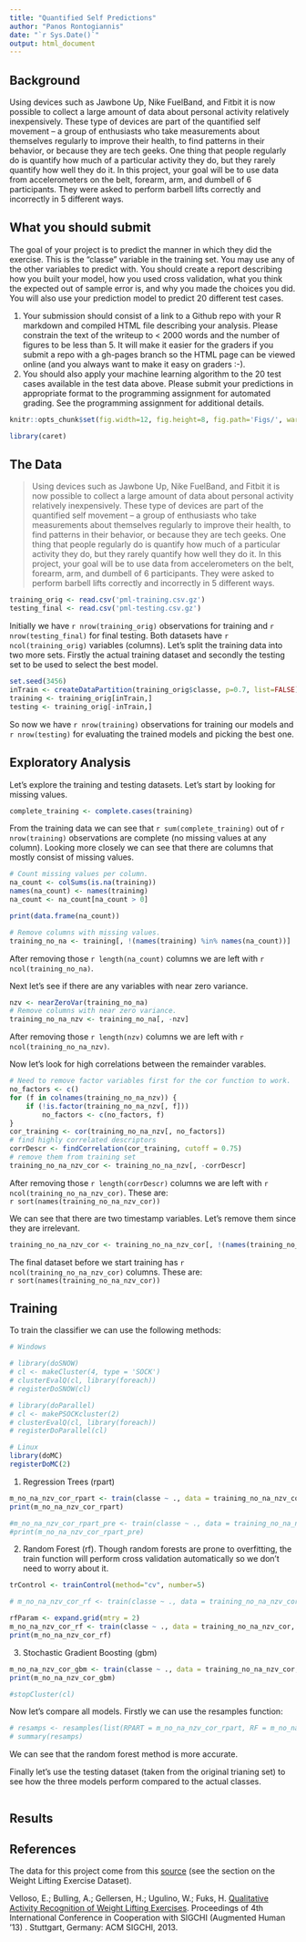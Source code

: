```yaml
---
title: "Quantified Self Predictions"
author: "Panos Rontogiannis"
date: "`r Sys.Date()`"
output: html_document
---
```


## Background

Using devices such as Jawbone Up, Nike FuelBand, and Fitbit it is now possible to collect a large amount of data about personal activity relatively inexpensively. These type of devices are part of the quantified self movement – a group of enthusiasts who take measurements about themselves regularly to improve their health, to find patterns in their behavior, or because they are tech geeks. One thing that people regularly do is quantify how much of a particular activity they do, but they rarely quantify how well they do it. In this project, your goal will be to use data from accelerometers on the belt, forearm, arm, and dumbell of 6 participants. They were asked to perform barbell lifts correctly and incorrectly in 5 different ways.

## What you should submit

The goal of your project is to predict the manner in which they did the exercise. This is the "classe" variable in the training set. You may use any of the other variables to predict with. You should create a report describing how you built your model, how you used cross validation, what you think the expected out of sample error is, and why you made the choices you did. You will also use your prediction model to predict 20 different test cases. 

1. Your submission should consist of a link to a Github repo with your R markdown and compiled HTML file describing your analysis. Please constrain the text of the writeup to < 2000 words and the number of figures to be less than 5. It will make it easier for the graders if you submit a repo with a gh-pages branch so the HTML page can be viewed online (and you always want to make it easy on graders :-).
2. You should also apply your machine learning algorithm to the 20 test cases available in the test data above. Please submit your predictions in appropriate format to the programming assignment for automated grading. See the programming assignment for additional details. 



```r
knitr::opts_chunk$set(fig.width=12, fig.height=8, fig.path='Figs/', warning=FALSE, message=FALSE)

library(caret)
```

## The Data

> Using devices such as Jawbone Up, Nike FuelBand, and Fitbit it is now possible to collect a large amount of data about personal activity relatively inexpensively. These type of devices are part of the quantified self movement – a group of enthusiasts who take measurements about themselves regularly to improve their health, to find patterns in their behavior, or because they are tech geeks. One thing that people regularly do is quantify how much of a particular activity they do, but they rarely quantify how well they do it. In this project, your goal will be to use data from accelerometers on the belt, forearm, arm, and dumbell of 6 participants. They were asked to perform barbell lifts correctly and incorrectly in 5 different ways.


```r
training_orig <- read.csv('pml-training.csv.gz')
testing_final <- read.csv('pml-testing.csv.gz')
```

Initially we have `r nrow(training_orig)` observations for training and `r nrow(testing_final)` for final testing. Both datasets have `r ncol(training_orig)` variables (columns). Let's split the training data into two more sets. Firstly the actual training dataset and secondly the testing set to be used to select the best model.

```r
set.seed(3456)
inTrain <- createDataPartition(training_orig$classe, p=0.7, list=FALSE)
training <- training_orig[inTrain,]
testing <- training_orig[-inTrain,]
```

So now we have `r nrow(training)` observations for training our models and `r nrow(testing)` for evaluating the trained models and picking the best one.

## Exploratory Analysis

Let's explore the training and testing datasets. Let's start by looking for missing values.

```r
complete_training <- complete.cases(training)
```

From the training data we can see that `r sum(complete_training)` out of `r nrow(training)` observations are complete (no missing values at any column). Looking more closely we can see that there are columns that mostly consist of missing values.

```r
# Count missing values per column.
na_count <- colSums(is.na(training))
names(na_count) <- names(training)
na_count <- na_count[na_count > 0]

print(data.frame(na_count))

# Remove columns with missing values.
training_no_na <- training[, !(names(training) %in% names(na_count))]
```

After removing those `r length(na_count)` columns we are left with `r ncol(training_no_na)`.

Next let's see if there are any variables with near zero variance.

```r
nzv <- nearZeroVar(training_no_na)
# Remove columns with near zero variance.
training_no_na_nzv <- training_no_na[, -nzv]
```

After removing those `r length(nzv)` columns we are left with `r ncol(training_no_na_nzv)`.

Now let's look for high correlations between the remainder varables.

```r
# Need to remove factor variables first for the cor function to work.
no_factors <- c()
for (f in colnames(training_no_na_nzv)) {
    if (!is.factor(training_no_na_nzv[, f]))
        no_factors <- c(no_factors, f)
}
cor_training <- cor(training_no_na_nzv[, no_factors])
# find highly correlated descriptors
corrDescr <- findCorrelation(cor_training, cutoff = 0.75)
# remove them from training set
training_no_na_nzv_cor <- training_no_na_nzv[, -corrDescr]
```

After removing those `r length(corrDescr)` columns we are left with `r ncol(training_no_na_nzv_cor)`. These are:  
`r sort(names(training_no_na_nzv_cor))`

We can see that there are two timestamp variables. Let's remove them since they are irrelevant.

```r
training_no_na_nzv_cor <- training_no_na_nzv_cor[, !(names(training_no_na_nzv_cor) %in% c('raw_timestamp_part_1', 'raw_timestamp_part_2'))]
```

The final dataset before we start training has `r ncol(training_no_na_nzv_cor)` columns. These are:  
`r sort(names(training_no_na_nzv_cor))`

## Training

To train the classifier we can use the following methods:

```r
# Windows

# library(doSNOW)
# cl <- makeCluster(4, type = 'SOCK')
# clusterEvalQ(cl, library(foreach))
# registerDoSNOW(cl)

# library(doParallel)
# cl <- makePSOCKcluster(2)
# clusterEvalQ(cl, library(foreach))
# registerDoParallel(cl)

# Linux
library(doMC)
registerDoMC(2)
```

1. Regression Trees (rpart)

```r
m_no_na_nzv_cor_rpart <- train(classe ~ ., data = training_no_na_nzv_cor, method='rpart')
print(m_no_na_nzv_cor_rpart)

#m_no_na_nzv_cor_rpart_pre <- train(classe ~ ., data = training_no_na_nzv_cor, method='rpart', preProcess = c('center', 'scale'))
#print(m_no_na_nzv_cor_rpart_pre)
```

2. Random Forest (rf). Though random forests are prone to overfitting, the train function will perform cross validation automatically so we don't need to worry about it. 

```r
trControl <- trainControl(method="cv", number=5)

# m_no_na_nzv_cor_rf <- train(classe ~ ., data = training_no_na_nzv_cor, method='rf', prox=TRUE, trControl = trControl, model = FALSE)

rfParam <- expand.grid(mtry = 2)
m_no_na_nzv_cor_rf <- train(classe ~ ., data = training_no_na_nzv_cor, method='parRF', prox=TRUE, tuneGrid = rfParam, trControl = trControl)
print(m_no_na_nzv_cor_rf)
```

3. Stochastic Gradient Boosting (gbm)

```r
m_no_na_nzv_cor_gbm <- train(classe ~ ., data = training_no_na_nzv_cor, method='gbm', verbose=FALSE)
print(m_no_na_nzv_cor_gbm)
```

```r
#stopCluster(cl)
```

Now let's compare all models. Firstly we can use the resamples function:

```r
# resamps <- resamples(list(RPART = m_no_na_nzv_cor_rpart, RF = m_no_na_nzv_cor_rf, GBM = m_no_na_nzv_cor_gbm))
# summary(resamps)
```

We can see that the random forest method is more accurate.

Finally let's use the testing dataset (taken from the original trianing set) to see how the three models perform compared to the actual classes.

```r

```

## Results


## References

The data for this project come from this [source](http://groupware.les.inf.puc-rio.br/har) (see the section on the Weight Lifting Exercise Dataset).

Velloso, E.; Bulling, A.; Gellersen, H.; Ugulino, W.; Fuks, H. [Qualitative Activity Recognition of Weight Lifting Exercises](http://groupware.les.inf.puc-rio.br/work.jsf?p1=11201). Proceedings of 4th International Conference in Cooperation with SIGCHI (Augmented Human '13) . Stuttgart, Germany: ACM SIGCHI, 2013. 

